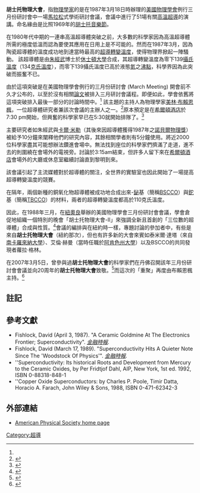 {{Copy edit|date=2016年9月}}
'''胡士托物理大會'''，指[[物理學家|物理學家]]的是在1987年3月18日時辦理的[[美國物理學會|美國物理學會]]例行三月份研討會中一場[[馬拉松|馬拉松]]式學術研討會議，會議中進行了51場有關[[高溫超導|高溫超導]]的演講。命名緣由是比照1969年的[[胡士托音樂節|胡士托音樂節]]。

在1980年代中期的一連串高溫超導體突破之前，大多數的科學家因為高溫超導體所需的極度低溫而認為要使其應用在日用上是不可能的。然而在1987年3月，因為陶瓷超導體的溫度成功地到達當時最高的[[超導現象|超導轉變溫度]]，使得物理界掀起一陣騷動。 該超導體是由[[朱經武|朱經武]]博士於[[休士頓大學|休士頓大學]]合成，其超導轉變溫度為零下139[[攝氏溫標|攝氏溫度]]（134[[熱力學溫標|克氏溫度]]），而零下139攝氏溫度已高於液態[[氮|氮]]之[[沸點|沸點]]，科學界因為此突破而振奮不已。

由於這項突破是在美國物理學會例行的三月份研討會 (March Meeting) 開會前不久才公布的，以至於沒有相關[[論文|論文]]被排入三月研討會議程。即便如此，學會依舊將這項突破排入最後一部分的討論時間中。<ref name = "Chang" />
該主題的主持人為物理學家[[M._Brian_Maple|美林·布賴恩楓]]，一位超導體研究者兼該次會議的主辦人之一。<ref>{{cite news|url=http://articles.latimes.com/1987-04-05/local/me-416_1_superconductors/2|title=Resistance Movement : Breakthroughs in Electrical Superconductors Have Scientists Charged Up|last=Scott|first=Janny|date=April 5, 1987|work=Los Angeles Times|accessdate=22 August 2013|archive-date=2014-05-02|archive-url=https://web.archive.org/web/20140502010235/http://articles.latimes.com/1987-04-05/local/me-416_1_superconductors/2|dead-url=no}}</ref>原本預定是在[[希爾頓酒店|希爾頓酒店]]於7:30 pm開始，但興奮的科學家早已在5:30就開始排隊了。<ref>{{cite news|url=http://www.time.com/time/printout/0,8816,964303,00.html|title=Science: Superconductors!|last=Lemonick|first=Michael D.|date=May 11, 1987|work=Time Magazine|accessdate=22 August 2013|archive-date=2007-03-21|archive-url=https://web.archive.org/web/20070321004919/http://www.time.com/time/printout/0,8816,964303,00.html|dead-url=yes}}</ref>

主要研究者如朱經武與[[卡爾·米勒|卡爾·米勒]]（其後來因超導體獲得1987年之[[諾貝爾獎|諾貝爾物理獎]]）被給予10分鐘來闡釋他們的研究內容，其餘相關學者則有5分鐘使用。將近2000位科學家盡其可能想辦法鑽進會場中。無法找到座位的科學家們擠滿了走道，進不去的則圍繞在會場外的電視旁。討論於3:15am結束，但許多人留下來在[[希爾頓酒店|希爾頓酒店]]會場外的大廳或休息室繼續討論直到黎明到來。

該會議引起了主流媒體對於超導體的關注，全世界的實驗室也因此開始了一場提高超導轉變溫度的競賽。

在隔年，兩個新種的銅氧化物超導體被成功地合成出來-[[鉍|鉍]]基（簡稱[[BSCCO|BSCCO]]）與[[鉈|鉈]]基（簡稱[[TBCCO|TBCCO]]）的材料，兩者的超導轉變溫度都高於110克氏溫度。

因此，在1988年三月，在[[紐奧良|紐奧良]]舉辦的美國物理學會三月份研討會會議，學會倉促地組織一個特別的晚會「胡士托物理大會-II」來強調全新且首創的「三位數的超導體」合成與性質。<ref>{{cite journal | journal = Science | volume = 240 | pages = 146– 147 | year = 1988 | doi = 10.1038/332138a0 | title = New Superconductors' Answer Some Questions | first = Robert | last = Poole | issue=4849}}</ref>會議的編排與在紐約時一樣，專題討論的參加者中，有些是來自'''胡士托物理大會'''（紐約那次），但也有許多新的大會來賓如泰米爾·達塔（來自[[南卡羅來納大學|南卡羅來納大學]]）、艾倫·赫曼（當時任職於[[University_of_Arkansas|阿肯色州大學]]）以及BSCCO的共同發現者蘿拉·格林。

在2007年3月5日，曾參與過'''胡士托物理大會'''的科學家們在丹佛召開該年三月份研討會會議並向20周年的'''胡士托物理大會'''致敬。<ref name = "Chang">{{cite news|url=http://www.nytimes.com/2007/03/06/science/06supe.html|title=Physicists Remember When Superconductors Were Hot|last=Chang|first=Kenneth|date=March 6, 2007|work=New York Times|accessdate=22 August 2013|archive-date=2020-11-09|archive-url=https://web.archive.org/web/20201109025241/http://www.nytimes.com/2007/03/06/science/06supe.html|dead-url=no}}</ref>而這次的「重聚」再度由布賴恩楓主持。<ref>{{cite web|url=https://docs.google.com/a/alumni.stanford.edu/viewer?a=v&pid=gmail&attid=0.1.1&thid=140bb6fe55cc9de2&mt=application/pdf&url=https://mail.google.com/mail/u/0/?ui%3D2%26ik%3De67a70bc03%26view%3Datt%26th%3D140bb6fe55cc9de2%26attid%3D0.1.1%26disp%3Dsafe%26zw&sig=AHIEtbQ1oN0GjeccW_E7UR0kR4NZUHC2EA|title=20th Anniversary of High Tc  Superconductivity ‘Woodstock’ Session |work=Forum on the History of Physics|publisher=American Physical Society|accessdate=26 August 2013}}</ref>

==註記==
<References />

==參考文獻==
*Fishlock, David (April 3, 1987). "A Ceramic Goldmine At The Electronics Frontier; Superconductivity". ''[[金融時報|金融時報]]''.
*Fishlock, David (March 17, 1989). "Superconductivity Hits A Quieter Note Since The 'Woodstock Of Physics'". ''[[金融時報|金融時報]]''.
*''Superconductivity: Its historical Roots and Development from Mercury to the Ceramic Oxides, by Per Fridtjof Dahl, AIP, New York, 1st ed. 1992, ISBN 0-88318-848-1
*''Copper Oxide Superconductors: by Charles P. Poole, Timir Datta, Horacio A. Farach, John Wiley & Sons, 1988, ISBN 0-471-62342-3

==外部連結==
*[http://www.aps.org American Physical Society home page] {{Wayback|url=http://www.aps.org/ |date=20190518153859 }}

[[Category:超導|Category:超導]]